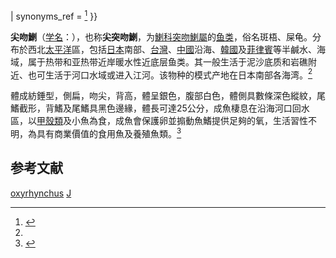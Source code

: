 {{Speciesbox
| name = 尖吻鯻
| status = NE
| status_system = IUCN3.1
| image = Rhyncopelates oxyrhynchus1.jpg
| genus = Rhynchopelates
| species = oxyrhynchus
| authority = (Temminck et Schlegel, 1842)<ref name='id7561'>{{cite web| url =http://www.bioinfo.cn/db05/BjdwSpecies.php?action=view&id=7561| title =尖吻鯻| work =《中国动物物种编目数据库》| publisher =中国科学院微生物研究所| author =中国科学院动物研究所| accessdate =2009-04-16| deadurl =yes| archiveurl =https://web.archive.org/web/20160305044647/http://www.bioinfo.cn/db05/BjdwSpecies.php?action=view&id=7561| archivedate =2016-03-05}}</ref>
| synonyms = *''Therapon oxyrhynchus'' <small>Temminck & Schlegel, 1842</small> 
*''Pelates oxyrhynchus'' <small>(Temminck & Schlegel, 1842)</small>
*''Rhyncopelates oxyrhynchus'',Temminck & Schlegel, 1842
}}
| synonyms_ref = <ref name = Fishbase>{{Fishbase|Rhynchopelates|oxyrhynchus|month=December|year=2019}}</ref>
}}

'''尖吻鯻'''（[[学名|学名]]：{{lang|la|''Rhynchopelates oxyrhynchus''}}），也称'''尖突吻鯻'''，为[[鯻科|鯻科]][[突吻鯻屬|突吻鯻屬]]的[[鱼类|鱼类]]，俗名斑梧、屎龟。分布於西北[[太平洋|太平洋]]區，包括[[日本|日本]]南部、[[台灣|台灣]]、[[中國|中國]]沿海、[[韓國|韓國]]及[[菲律賓|菲律賓]]等半鹹水、海域，属于热带和亚热带近岸暖水性近底层鱼类。其一般生活于泥沙底质和岩礁附近、也可生活于河口水域或进入江河。该物种的模式产地在日本南部各海湾。<ref name='id7561'/>

體成紡錘型，側扁，吻尖，背高，體呈銀色，腹部白色，體側具數條深色縱紋，尾鰭截形，背鰭及尾鰭具黑色邊緣，體長可達25公分，成魚棲息在沿海河口回水區，以[[甲殼類|甲殼類]]及小魚為食，成魚會保護卵並搧動魚鰭提供足夠的氧，生活習性不明，為具有商業價值的食用魚及養殖魚類。<ref>{{cite web|url=http://fishbase.sinica.edu.tw/Summary/SpeciesSummary.php?genusname=Rhynchopelates&speciesname=oxyrhynchus|title=Rhynchopelates oxyrhynchus|publisher=Fishbase}}{{Dead link|date=2020年7月 |bot=InternetArchiveBot |fix-attempted=yes }}</ref>


== 参考文献 ==
{{reflist}}

{{Taxonbar|from=Q3350549}}

[[Category:突吻鯻屬|oxyrhynchus]]
[[Category:食用魚|J]]


{{鱸形目小作品}}